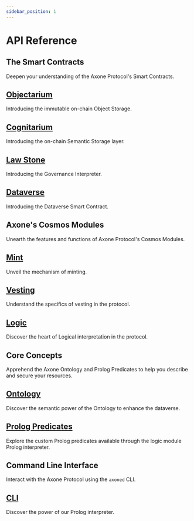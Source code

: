 ```yaml
---
sidebar_position: 1
---
```


# API Reference

## The Smart Contracts

Deepen your understanding of the Axone Protocol's Smart Contracts.

<div class="docs-card-container">
  <div class="row row-cols-1 row-cols-md-2a g-3">
    <div class="col">
      <div class="card card-body h-100 d-flex flex-column">
        <a href="/contracts/axone-objectarium" class="card-title card-link stretched-link">
          <h2>Objectarium</h2>
        </a>
        <p class="card-text">Introducing the immutable on-chain Object Storage.</p>
      </div>
    </div>
    <div class="col">
      <div class="card card-body h-100 d-flex flex-column">
        <a href="/contracts/axone-cognitarium" class="card-title card-link stretched-link">
          <h2>Cognitarium</h2>
        </a>
        <p class="card-text">Introducing the on-chain Semantic Storage layer.</p>
      </div>
    </div>
    <div class="col">
      <div class="card card-body h-100 d-flex flex-column">
        <a href="/contracts/axone-law-stone" class="card-title card-link stretched-link">
          <h2>Law Stone</h2>
        </a>
        <p class="card-text">Introducing the Governance Interpreter.</p>
      </div>
    </div>
    <div class="col">
      <div class="card card-body h-100 d-flex flex-column">
        <a href="/contracts/axone-dataverse" class="card-title card-link stretched-link">
          <h2>Dataverse</h2>
        </a>
        <p class="card-text">Introducing the Dataverse Smart Contract.</p>
      </div>
    </div>
  </div>
</div>

## Axone's Cosmos Modules

Unearth the features and functions of Axone Protocol's Cosmos Modules.

<div class="docs-card-container">
  <div class="row row-cols-1 row-cols-md-2a g-3">
    <div class="col">
      <div class="card card-body h-100 d-flex flex-column">
        <a href="/modules/mint" class="card-title card-link stretched-link">
          <h2>Mint</h2>
        </a>
        <p class="card-text">Unveil the mechanism of minting.</p>
      </div>
    </div>
    <div class="col">
      <div class="card card-body h-100 d-flex flex-column">
        <a href="/modules/vesting" class="card-title card-link stretched-link">
          <h2>Vesting</h2>
        </a>
        <p class="card-text">Understand the specifics of vesting in the protocol.</p>
      </div>
    </div>
    <div class="col">
      <div class="card card-body h-100 d-flex flex-column">
        <a href="/modules/logic" class="card-title card-link stretched-link">
          <h2>Logic</h2>
        </a>
        <p class="card-text">Discover the heart of Logical interpretation in the protocol.</p>
      </div>
    </div>
  </div>
</div>

## Core Concepts

Apprehend the Axone Ontology and Prolog Predicates to help you describe and secure your resources.

<div class="docs-card-container">
  <div class="row row-cols-1 row-cols-md-2a g-3">
    <div class="col">
      <div class="card card-body h-100 d-flex flex-column">
        <a href="/predicates/bank_balances_2" class="card-title card-link stretched-link">
          <h2>Ontology</h2>
        </a>
        <p class="card-text">Discover the semantic power of the Ontology to enhance the dataverse.</p>
      </div>
    </div>
    <div class="col">
      <div class="card card-body h-100 d-flex flex-column">
        <a href="/predicates/bank_balances_2" class="card-title card-link stretched-link">
          <h2>Prolog Predicates</h2>
        </a>
        <p class="card-text">Explore the custom Prolog predicates available through the logic module Prolog interpreter.</p>
      </div>
    </div>
  </div>
</div>

## Command Line Interface

Interact with the Axone Protocol using the `axoned` CLI.

<div class="docs-card-container">
  <div class="row row-cols-1 row-cols-md-2a g-3">
    <div class="col">
      <div class="card card-body h-100 d-flex flex-column">
        <a href="/commands/axoned" class="card-title card-link stretched-link">
          <h2>CLI</h2>
        </a>
        <p class="card-text">Discover the power of our Prolog interpreter.</p>
      </div>
    </div>
  </div>
</div>

